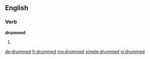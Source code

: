 ==English==

===Verb===
'''drummed'''

#{{past of|drum}}

[[de:drummed]]
[[fr:drummed]]
[[mg:drummed]]
[[simple:drummed]]
[[vi:drummed]]